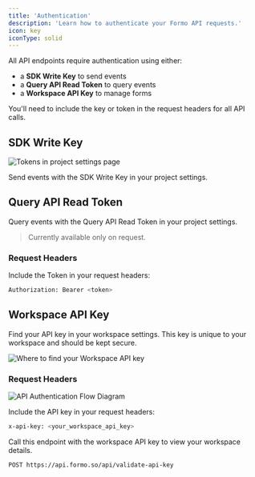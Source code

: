 ```yaml
---
title: 'Authentication'
description: 'Learn how to authenticate your Formo API requests.'
icon: key
iconType: solid
---
```


All API endpoints require authentication using either: 
- a **SDK Write Key** to send events
- a **Query API Read Token** to query events
- a **Workspace API Key** to manage forms

You'll need to include the key or token in the request headers for all API calls.

## SDK Write Key

<Frame>
	<img src="/images/project-settings.png" alt="Tokens in project settings page" />
</Frame>

Send events with the SDK Write Key in your project settings.

## Query API Read Token

Query events with the Query API Read Token in your project settings.

> Currently available only on request.

### Request Headers

Include the Token in your request headers:

```bash
Authorization: Bearer <token>
```

## Workspace API Key

Find your API key in your workspace settings. This key is unique to your workspace and should be kept secure.

<Frame>
	<img
		src="/images/workspace-api-key.png"
		alt="Where to find your Workspace API key"
	/>
</Frame>

### Request Headers

<Frame>
	<img src="/images/auth-flow.png" alt="API Authentication Flow Diagram" />
</Frame>

Include the API key in your request headers:

```bash
x-api-key: <your_workspace_api_key>
```

Call this endpoint with the workspace API key to view your workspace details.

```bash
POST https://api.formo.so/api/validate-api-key
```